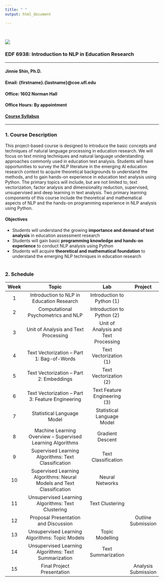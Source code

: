 ```yaml
---
title: " "
output: html_document

---
```

\

![](images/uf.png)

### EDF 6938: Introduction to NLP in Education Research
<hr />
#### **Jinnie Shin, Ph.D.**\
#### **Email**: {firstname}.{lastname}\@coe.ufl.edu \
#### **Office**: 1602 Norman Hall \
#### **Office Hours**: By appointment 
#### [Course Syllabus](./images/EDF 6938 (official syllabus).pdf)

<hr />

### 1. Course Description 
This project-based course is designed to introduce the basic concepts and techniques of natural language processing in education research. We will focus on text mining techniques and natural language understanding approaches commonly used in education text analysis. Students will have opportunities to survey the NLP literature in the emerging AI education research context to acquire theoretical backgrounds to understand the methods, and to gain hands-on experience in education text analysis using Python. The primary topics will include, but are not limited to, text vectorization, factor analysis and dimensionality reduction, supervised, unsupervised and deep learning in text analysis. Two primary learning components of this course include the theoretical and mathematical aspects of NLP and the hands-on programming experience in NLP analysis using Python. 
\

#### Objectives 

- Students will understand the growing **importance and demand of text analysis** in education assessment research 
- Students will gain basic **programming knowledge and hands-on experience** to conduct NLP analysis using Python  
- Students will acquire **theoretical and mathematical foundation** to understand the emerging NLP techniques in education research 
\
\

### 2. Schedule 

| Week |                                 Topic                                 |                  Lab                 |       Project       |
|:----:|:---------------------------------------------------------------------:|:------------------------------------:|:-------------------:|
|   1  |               Introduction to NLP in Education Research               |      Introduction to Python (1)      |                     |
|   2  |                  Computational Psychometrics and NLP                  |      Introduction to Python (2)      |                     |
|   3  |                  Unit of Analysis and Text Processing                 | Unit of Analysis and Text Processing |                     |
|   4  |               Text Vectorization – Part 1: Bag-of-Words               |        Text Vectorization (1)        |                     |
|   5  |                Text Vectorization – Part 2: Embeddings                |        Text Vectorization (2)        |                     |
|   6  |            Text Vectorization – Part 3: Feature Engineering           |     Text Feature Engineering (3)     |                     |
|   7  |                       Statistical Language Model                      |      Statistical Language Model      |                     |
|   8  |       Machine Learning Overview – Supervised Learning Algorithms      |           Gradient Descent           |                     |
|   9  |          Supervised Learning Algorithms: Text Classification          |          Text Classification         |                     |
|  10  | Supervised Learning Algorithms: Neural Models and Text Classification |            Neural Networks           |                     |
|  11  |           Unsupervised Learning Algorithms: Text Clustering           |            Text Clustering           |                     |
|  12  |                 Proposal Presentation and Discussion                  |                                      | Outline Submission  |
|  13  |             Unsupervised Learning Algorithms: Topic Models            |            Topic Modelling           |                     |
|  14  |          Unsupervised Learning Algorithms: Text Summarization         |          Text Summarization          |                     |
|  15  |                      Final Project Presentation                       |                                      | Analysis Submission |
